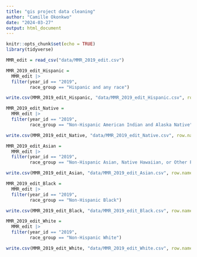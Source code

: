 ```yaml
---
title: "gis project data cleaning"
author: "Camille Okonkwo"
date: "2024-03-27"
output: html_document
---
```


```r
knitr::opts_chunk$set(echo = TRUE)
library(tidyverse)
```

```r
MMR_edit = read_csv("data/MMR_2019_edit.csv")

MMR_2019_edit_Hispanic =
  MMR_edit |> 
  filter(year_id == "2019",
         race_group == "Hispanic and any race")

write.csv(MMR_2019_edit_Hispanic, "data/MMR_2019_edit_Hispanic.csv", row.names = FALSE)

MMR_2019_edit_Native =
  MMR_edit |> 
  filter(year_id == "2019",
         race_group == "Non-Hispanic American Indian and Alaska Native")

write.csv(MMR_2019_edit_Native, "data/MMR_2019_edit_Native.csv", row.names = FALSE)

MMR_2019_edit_Asian =
  MMR_edit |> 
  filter(year_id == "2019",
         race_group == "Non-Hispanic Asian, Native Hawaiian, or Other Pacific Islander")

write.csv(MMR_2019_edit_Asian, "data/MMR_2019_edit_Asian.csv", row.names = FALSE)

MMR_2019_edit_Black =
  MMR_edit |> 
  filter(year_id == "2019",
         race_group == "Non-Hispanic Black")

write.csv(MMR_2019_edit_Black, "data/MMR_2019_edit_Black.csv", row.names = FALSE)

MMR_2019_edit_White =
  MMR_edit |> 
  filter(year_id == "2019",
         race_group == "Non-Hispanic White")

write.csv(MMR_2019_edit_White, "data/MMR_2019_edit_White.csv", row.names = FALSE)



```

